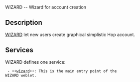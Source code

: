 <doc> WIZARD -- Wizard for account creation

== Description ==

[[wizard|WIZARD]] let new users create graphical simplistic Hop account. 


== Services ==

WIZARD defines one service:

  - ++[[wizard]]++: This is the main entry point of the 
 WIZARD weblet.


</doc>

